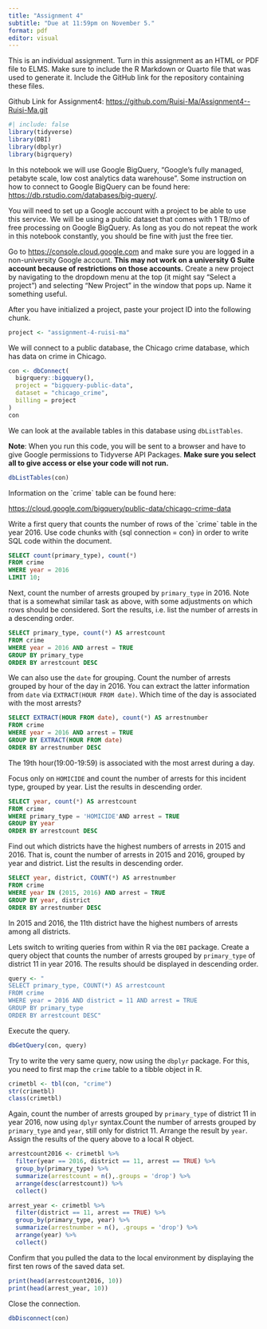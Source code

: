 ---
title: "Assignment 4"
subtitle: "Due at 11:59pm on November 5."
format: pdf
editor: visual
---

This is an individual assignment. Turn in this assignment as an HTML or PDF file to ELMS. Make sure to include the R Markdown or Quarto file that was used to generate it. Include the GitHub link for the repository containing these files.

Github Link for Assignment4: <https://github.com/Ruisi-Ma/Assignment4--Ruisi-Ma.git>

```{r}
#| include: false 
library(tidyverse)
library(DBI)
library(dbplyr)
library(bigrquery)
```

In this notebook we will use Google BigQuery, "Google's fully managed, petabyte scale, low cost analytics data warehouse". Some instruction on how to connect to Google BigQuery can be found here: <https://db.rstudio.com/databases/big-query/>.

You will need to set up a Google account with a project to be able to use this service. We will be using a public dataset that comes with 1 TB/mo of free processing on Google BigQuery. As long as you do not repeat the work in this notebook constantly, you should be fine with just the free tier.

Go to <https://console.cloud.google.com> and make sure you are logged in a non-university Google account. **This may not work on a university G Suite account because of restrictions on those accounts.** Create a new project by navigating to the dropdown menu at the top (it might say "Select a project") and selecting "New Project" in the window that pops up. Name it something useful.

After you have initialized a project, paste your project ID into the following chunk.

```{r}
project <- "assignment-4-ruisi-ma"
```

We will connect to a public database, the Chicago crime database, which has data on crime in Chicago.

```{r}
con <- dbConnect(
  bigrquery::bigquery(),
  project = "bigquery-public-data",
  dataset = "chicago_crime",
  billing = project
)
con
```

We can look at the available tables in this database using `dbListTables`.

**Note**: When you run this code, you will be sent to a browser and have to give Google permissions to Tidyverse API Packages. **Make sure you select all to give access or else your code will not run.**

```{r}
dbListTables(con)
```

Information on the \`crime\` table can be found here:

<https://cloud.google.com/bigquery/public-data/chicago-crime-data>

Write a first query that counts the number of rows of the \`crime\` table in the year 2016. Use code chunks with {sql connection = con} in order to write SQL code within the document.

```{sql connection = con}
SELECT count(primary_type), count(*)
FROM crime
WHERE year = 2016
LIMIT 10;
```

Next, count the number of arrests grouped by `primary_type` in 2016. Note that is a somewhat similar task as above, with some adjustments on which rows should be considered. Sort the results, i.e. list the number of arrests in a descending order.

```{sql connection = con}
SELECT primary_type, count(*) AS arrestcount
FROM crime
WHERE year = 2016 AND arrest = TRUE
GROUP BY primary_type
ORDER BY arrestcount DESC
```

We can also use the `date` for grouping. Count the number of arrests grouped by hour of the day in 2016. You can extract the latter information from `date` via `EXTRACT(HOUR FROM date)`. Which time of the day is associated with the most arrests?

```{sql connection = con}
SELECT EXTRACT(HOUR FROM date), count(*) AS arrestnumber
FROM crime
WHERE year = 2016 AND arrest = TRUE
GROUP BY EXTRACT(HOUR FROM date)
ORDER BY arrestnumber DESC
```

The 19th hour(19:00-19:59) is associated with the most arrest during a day.

Focus only on `HOMICIDE` and count the number of arrests for this incident type, grouped by year. List the results in descending order.

```{sql connection = con}
SELECT year, count(*) AS arrestcount
FROM crime
WHERE primary_type = 'HOMICIDE'AND arrest = TRUE
GROUP BY year
ORDER BY arrestcount DESC
```

Find out which districts have the highest numbers of arrests in 2015 and 2016. That is, count the number of arrests in 2015 and 2016, grouped by year and district. List the results in descending order.

```{sql connection = con}
SELECT year, district, COUNT(*) AS arrestnumber
FROM crime
WHERE year IN (2015, 2016) AND arrest = TRUE
GROUP BY year, district
ORDER BY arrestnumber DESC
```

In 2015 and 2016, the 11th district have the highest numbers of arrests among all districts.

Lets switch to writing queries from within R via the `DBI` package. Create a query object that counts the number of arrests grouped by `primary_type` of district 11 in year 2016. The results should be displayed in descending order.

```{r}
query <- "
SELECT primary_type, COUNT(*) AS arrestcount
FROM crime
WHERE year = 2016 AND district = 11 AND arrest = TRUE
GROUP BY primary_type
ORDER BY arrestcount DESC"
```

Execute the query.

```{r, message=FALSE}
dbGetQuery(con, query)
```

Try to write the very same query, now using the `dbplyr` package. For this, you need to first map the `crime` table to a tibble object in R.

```{r}
crimetbl <- tbl(con, "crime")
str(crimetbl)
class(crimetbl)
```

Again, count the number of arrests grouped by `primary_type` of district 11 in year 2016, now using `dplyr` syntax.Count the number of arrests grouped by `primary_type` and `year`, still only for district 11. Arrange the result by `year`. Assign the results of the query above to a local R object.

```{r}
arrestcount2016 <- crimetbl %>%
  filter(year == 2016, district == 11, arrest == TRUE) %>%
  group_by(primary_type) %>%
  summarize(arrestcount = n(),.groups = 'drop') %>%
  arrange(desc(arrestcount)) %>%
  collect()
```

```{r}
arrest_year <- crimetbl %>%
  filter(district == 11, arrest == TRUE) %>%
  group_by(primary_type, year) %>%
  summarize(arrestnumber = n(), .groups = 'drop') %>%
  arrange(year) %>%
  collect()
```

Confirm that you pulled the data to the local environment by displaying the first ten rows of the saved data set.

```{r}
print(head(arrestcount2016, 10))
print(head(arrest_year, 10))
```

Close the connection.

```{r}
dbDisconnect(con)
```
